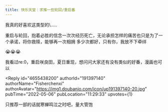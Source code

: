 ```yaml
---
title: 快乐天堂｜求推一些轮回/重启番
---
```



<Forum groupName="动画番剧" groupUrl="https://www.douban.com/group/596353/" archivedAt="2025-05-16T16:33:28.310Z">
  <Post
    id="266119385"
    title="快乐天堂｜求推一些轮回/重启番"
    url="https://www.douban.com/group/topic/266119385/?_spm_id=MjI5MjMwMjQ2"
    pubTime="2022-05-16"
    highlightUserId="191397140"
  >
我真的好喜欢这类型的\.....

重启与轮回，抱着必胜的信念一次次经历死亡，无论承担怎样的痛苦也只是为了一个承诺，将你救赎，能够再一次相拥
多少次都好，只有你，我放不下牵绊

😭😭😭

我看过re:0，重启咲良田，夏日重现，想问问大家还有没有类似的好番，漫画也可以

<Reply
  id="4655438200"
  authorId="191397140"
  authorName="Fisherchenxi"
  authorAvatar="https://img1.doubanio.com/icon/up191397140-20.jpg"
  pubTime="2022-05-06"
  pubLocation="11:29:33"
  upvotes={1}
>
只推荐一部的话就寒蝉鸣泣之时吧，量大管饱
</Reply>
  </Post>
</Forum>
